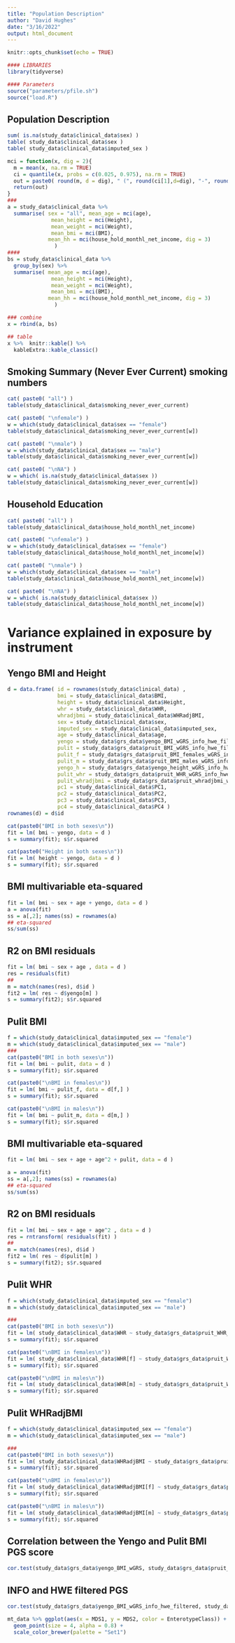 ```yaml
---
title: "Population Description"
author: "David Hughes"
date: "3/16/2022"
output: html_document
---
```


```r
knitr::opts_chunk$set(echo = TRUE)

#### LIBRARIES
library(tidyverse)

#### Parameters
source("parameters/pfile.sh")
source("load.R")
```


## Population Description

```r
sum( is.na(study_data$clinical_data$sex) )
table( study_data$clinical_data$sex )
table( study_data$clinical_data$imputed_sex )

```


```r
mci = function(x, dig = 2){
  m = mean(x, na.rm = TRUE)
  ci = quantile(x, probs = c(0.025, 0.975), na.rm = TRUE)
  out = paste0( round(m, d = dig), " (", round(ci[1],d=dig), "-", round(ci[2],d=dig), ")" )
  return(out)
}
###
a = study_data$clinical_data %>% 
  summarise( sex = "all", mean_age = mci(age),
              mean_height = mci(Height),
              mean_weight = mci(Weight),
              mean_bmi = mci(BMI),
             mean_hh = mci(house_hold_monthl_net_income, dig = 3)
               ) 
####
bs = study_data$clinical_data %>% 
  group_by(sex) %>% 
  summarise( mean_age = mci(age),
              mean_height = mci(Height),
              mean_weight = mci(Weight),
              mean_bmi = mci(BMI),
             mean_hh = mci(house_hold_monthl_net_income, dig = 3)
               ) 

### combine
x = rbind(a, bs)

## table
x %>%  knitr::kable() %>%
  kableExtra::kable_classic()


```

## Smoking Summary (Never Ever Current) smoking numbers 

```r
cat( paste0( "all") )
table(study_data$clinical_data$smoking_never_ever_current)

cat( paste0( "\nfemale") )
w = which(study_data$clinical_data$sex == "female")
table(study_data$clinical_data$smoking_never_ever_current[w])

cat( paste0( "\nmale") )
w = which(study_data$clinical_data$sex == "male")
table(study_data$clinical_data$smoking_never_ever_current[w])

cat( paste0( "\nNA") )
w = which( is.na(study_data$clinical_data$sex )) 
table(study_data$clinical_data$smoking_never_ever_current[w])

```


## Household Education

```r
cat( paste0( "all") )
table(study_data$clinical_data$house_hold_monthl_net_income)

cat( paste0( "\nfemale") )
w = which(study_data$clinical_data$sex == "female")
table(study_data$clinical_data$house_hold_monthl_net_income[w])

cat( paste0( "\nmale") )
w = which(study_data$clinical_data$sex == "male")
table(study_data$clinical_data$house_hold_monthl_net_income[w])

cat( paste0( "\nNA") )
w = which( is.na(study_data$clinical_data$sex )) 
table(study_data$clinical_data$house_hold_monthl_net_income[w])

```




# Variance explained in exposure by instrument

## Yengo BMI and Height

```r
d = data.frame( id = rownames(study_data$clinical_data) ,
                bmi = study_data$clinical_data$BMI, 
                height = study_data$clinical_data$Height,
                whr = study_data$clinical_data$WHR,
                whradjbmi = study_data$clinical_data$WHRadjBMI,
                sex = study_data$clinical_data$sex, 
                imputed_sex = study_data$clinical_data$imputed_sex,
                age = study_data$clinical_data$age,
                yengo = study_data$grs_data$yengo_BMI_wGRS_info_hwe_filtered,
                pulit = study_data$grs_data$pruit_BMI_wGRS_info_hwe_filtered,
                pulit_f = study_data$grs_data$pruit_BMI_females_wGRS_info_hwe_filtered,
                pulit_m = study_data$grs_data$pruit_BMI_males_wGRS_info_hwe_filtered,
                yengo_h = study_data$grs_data$yengo_height_wGRS_info_hwe_filtered,
                pulit_whr = study_data$grs_data$pruit_WHR_wGRS_info_hwe_filtered,
                pulit_whradjbmi = study_data$grs_data$pruit_whradjbmi_wGRS_info_hwe_filtered,
                pc1 = study_data$clinical_data$PC1,
                pc2 = study_data$clinical_data$PC2,
                pc3 = study_data$clinical_data$PC3,
                pc4 = study_data$clinical_data$PC4 )
rownames(d) = d$id

```


```r

cat(paste0("BMI in both sexes\n"))
fit = lm( bmi ~ yengo, data = d )
s = summary(fit); s$r.squared

cat(paste0("Height in both sexes\n"))
fit = lm( height ~ yengo, data = d )
s = summary(fit); s$r.squared


```

##  BMI multivariable eta-squared

```r
fit = lm( bmi ~ sex + age + yengo, data = d )
a = anova(fit)
ss = a[,2]; names(ss) = rownames(a)
## eta-squared
ss/sum(ss)

```

## R2 on BMI residuals

```r
fit = lm( bmi ~ sex + age , data = d )
res = residuals(fit)
##
m = match(names(res), d$id )
fit2 = lm( res ~ d$yengo[m] )
s = summary(fit2); s$r.squared

```



## Pulit BMI

```r
f = which(study_data$clinical_data$imputed_sex == "female")
m = which(study_data$clinical_data$imputed_sex == "male")
###
cat(paste0("BMI in both sexes\n"))
fit = lm( bmi ~ pulit, data = d )
s = summary(fit); s$r.squared

cat(paste0("\nBMI in females\n"))
fit = lm( bmi ~ pulit_f, data = d[f,] )
s = summary(fit); s$r.squared

cat(paste0("\nBMI in males\n"))
fit = lm( bmi ~ pulit_m, data = d[m,] )
s = summary(fit); s$r.squared

```

##  BMI multivariable eta-squared

```r
fit = lm( bmi ~ sex + age + age^2 + pulit, data = d )

a = anova(fit)
ss = a[,2]; names(ss) = rownames(a)
## eta-squared
ss/sum(ss)

```

## R2 on BMI residuals

```r
fit = lm( bmi ~ sex + age + age^2 , data = d )
res = rntransform( residuals(fit) )
##
m = match(names(res), d$id )
fit2 = lm( res ~ d$pulit[m] )
s = summary(fit2); s$r.squared

```


## Pulit WHR

```r
f = which(study_data$clinical_data$imputed_sex == "female")
m = which(study_data$clinical_data$imputed_sex == "male")

###
cat(paste0("BMI in both sexes\n"))
fit = lm( study_data$clinical_data$WHR ~ study_data$grs_data$pruit_WHR_wGRS_info_hwe_filtered )
s = summary(fit); s$r.squared

cat(paste0("\nBMI in females\n"))
fit = lm( study_data$clinical_data$WHR[f] ~ study_data$grs_data$pruit_WHR_females_wGRS_info_hwe_filtered[f] )
s = summary(fit); s$r.squared

cat(paste0("\nBMI in males\n"))
fit = lm( study_data$clinical_data$WHR[m] ~ study_data$grs_data$pruit_WHR_males_wGRS_info_hwe_filtered[m] )
s = summary(fit); s$r.squared

```


## Pulit WHRadjBMI

```r
f = which(study_data$clinical_data$imputed_sex == "female")
m = which(study_data$clinical_data$imputed_sex == "male")

###
cat(paste0("BMI in both sexes\n"))
fit = lm( study_data$clinical_data$WHRadjBMI ~ study_data$grs_data$pruit_whradjbmi_GRS_info_hwe_filtered )
s = summary(fit); s$r.squared

cat(paste0("\nBMI in females\n"))
fit = lm( study_data$clinical_data$WHRadjBMI[f] ~ study_data$grs_data$pruit_whradjbmi_females_wGRS_info_hwe_filtered[f] )
s = summary(fit); s$r.squared

cat(paste0("\nBMI in males\n"))
fit = lm( study_data$clinical_data$WHRadjBMI[m] ~ study_data$grs_data$pruit_whradjbmi_males_wGRS_info_hwe_filtered[m] )
s = summary(fit); s$r.squared

```

## Correlation between the Yengo and Pulit BMI PGS score

```r
cor.test(study_data$grs_data$yengo_BMI_wGRS, study_data$grs_data$pruit_BMI_wGRS )
```

## INFO and HWE filtered PGS

```r
cor.test(study_data$grs_data$yengo_BMI_wGRS_info_hwe_filtered, study_data$grs_data$pruit_BMI_wGRS_info_hwe_filtered )
```


```r
mt_data %>% ggplot(aes(x = MDS1, y = MDS2, color = EnterotypeClass)) +
  geom_point(size = 4, alpha = 0.8) +
  scale_color_brewer(palette = "Set1")
  
```


